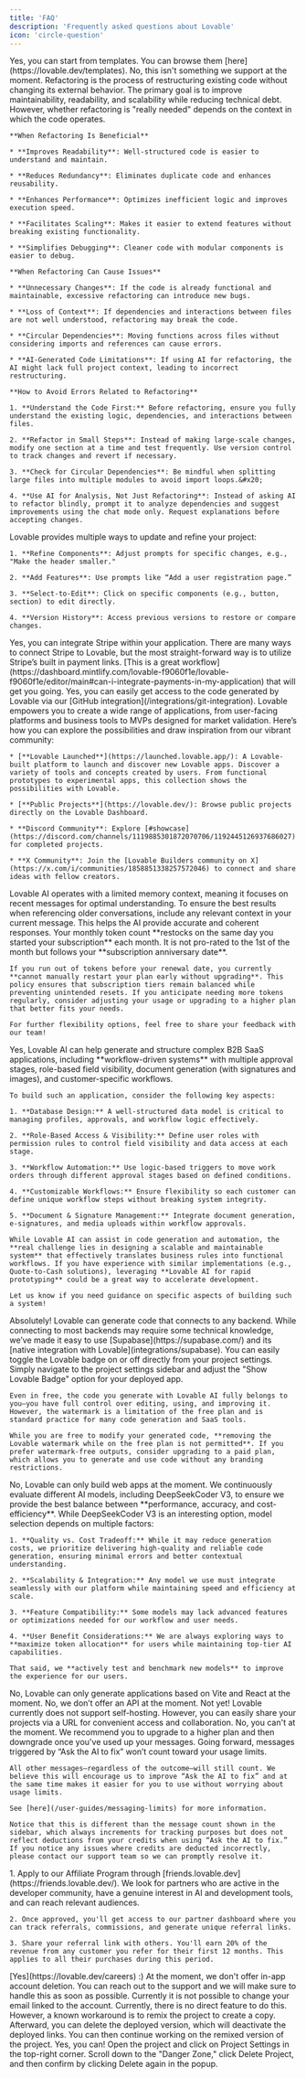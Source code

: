 ```yaml
---
title: 'FAQ'
description: 'Frequently asked questions about Lovable'
icon: 'circle-question'
---
```


<AccordionGroup>
  <Accordion title="Can I start from templates?">
    Yes, you can start from templates. You can browse them [here](https://lovable.dev/templates).
  </Accordion>

  <Accordion title="Can I import existing code from GitHub?">
    No, this isn't something we support at the moment.
  </Accordion>

  <Accordion title="Is refactoring really needed?">
    Refactoring is the process of restructuring existing code without changing its external behavior. The primary goal is to improve maintainability, readability, and scalability while reducing technical debt. However, whether refactoring is "really needed" depends on the context in which the code operates.

    **When Refactoring Is Beneficial**

    * **Improves Readability**: Well-structured code is easier to understand and maintain.

    * **Reduces Redundancy**: Eliminates duplicate code and enhances reusability.

    * **Enhances Performance**: Optimizes inefficient logic and improves execution speed.

    * **Facilitates Scaling**: Makes it easier to extend features without breaking existing functionality.

    * **Simplifies Debugging**: Cleaner code with modular components is easier to debug.

    **When Refactoring Can Cause Issues**

    * **Unnecessary Changes**: If the code is already functional and maintainable, excessive refactoring can introduce new bugs.

    * **Loss of Context**: If dependencies and interactions between files are not well understood, refactoring may break the code.

    * **Circular Dependencies**: Moving functions across files without considering imports and references can cause errors.

    * **AI-Generated Code Limitations**: If using AI for refactoring, the AI might lack full project context, leading to incorrect restructuring.

    **How to Avoid Errors Related to Refactoring**

    1. **Understand the Code First:** Before refactoring, ensure you fully understand the existing logic, dependencies, and interactions between files.

    2. **Refactor in Small Steps**: Instead of making large-scale changes, modify one section at a time and test frequently. Use version control to track changes and revert if necessary.

    3. **Check for Circular Dependencies**: Be mindful when splitting large files into multiple modules to avoid import loops.&#x20;

    4. **Use AI for Analysis, Not Just Refactoring**: Instead of asking AI to refactor blindly, prompt it to analyze dependencies and suggest improvements using the chat mode only. Request explanations before accepting changes.
  </Accordion>

  <Accordion title="How can I make improvements to my project?">
    Lovable provides multiple ways to update and refine your project:

    1. **Refine Components**: Adjust prompts for specific changes, e.g., "Make the header smaller."

    2. **Add Features**: Use prompts like “Add a user registration page.”

    3. **Select-to-Edit**: Click on specific components (e.g., button, section) to edit directly.

    4. **Version History**: Access previous versions to restore or compare changes.
  </Accordion>

  <Accordion title="Can I integrate payments in my application?">
    Yes, you can integrate Stripe within your application. There are many ways to connect Stripe to Lovable, but the most straight-forward way is to utilize Stripe’s built in payment links. [This is a great workflow](https://dashboard.mintlify.com/lovable-f9060f1e/lovable-f9060f1e/editor/main#can-i-integrate-payments-in-my-application) that will get you going.
  </Accordion>

  <Accordion title="Can I download the code Lovable generates?">
    Yes, you can easily get access to the code generated by Lovable via our [GitHub integration](/integrations/git-integration).
  </Accordion>

  <Accordion title="What can I build with Lovable?">
    Lovable empowers you to create a wide range of applications, from user-facing platforms and business tools to MVPs designed for market validation. Here’s how you can explore the possibilities and draw inspiration from our vibrant community:

    * [**Lovable Launched**](https://launched.lovable.app/): A Lovable-built platform to launch and discover new Lovable apps. Discover a variety of tools and concepts created by users. From functional prototypes to experimental apps, this collection shows the possibilities with Lovable.

    * [**Public Projects**](https://lovable.dev/): Browse public projects directly on the Lovable Dashboard.

    * **Discord Community**: Explore [#showcase](https://discord.com/channels/1119885301872070706/1192445126937686027) for completed projects.

    * **X Community**: Join the [Lovable Builders community on X](https://x.com/i/communities/1858851338257572046) to connect and share ideas with fellow creators.
  </Accordion>

  <Accordion title="How Does Lovable AI's Memory Work?">
    Lovable AI operates with a limited memory context, meaning it focuses on recent messages for optimal understanding. To ensure the best results when referencing older conversations, include any relevant context in your current message. This helps the AI provide accurate and coherent responses.
  </Accordion>

  <Accordion title="When does my monthly token count restock?">
    Your monthly token count **restocks on the same day you started your subscription** each month. It is not pro-rated to the 1st of the month but follows your **subscription anniversary date**.

    If you run out of tokens before your renewal date, you currently **cannot manually restart your plan early without upgrading**. This policy ensures that subscription tiers remain balanced while preventing unintended resets. If you anticipate needing more tokens regularly, consider adjusting your usage or upgrading to a higher plan that better fits your needs.

    For further flexibility options, feel free to share your feedback with our team!
  </Accordion>

  <Accordion title="Can Lovable AI be used to build a complex B2B workflow-based SaaS app?">
    Yes, Lovable AI can help generate and structure complex B2B SaaS applications, including **workflow-driven systems** with multiple approval stages, role-based field visibility, document generation (with signatures and images), and customer-specific workflows.

    To build such an application, consider the following key aspects:

    1. **Database Design:** A well-structured data model is critical to managing profiles, approvals, and workflow logic effectively.

    2. **Role-Based Access & Visibility:** Define user roles with permission rules to control field visibility and data access at each stage.

    3. **Workflow Automation:** Use logic-based triggers to move work orders through different approval stages based on defined conditions.

    4. **Customizable Workflows:** Ensure flexibility so each customer can define unique workflow steps without breaking system integrity.

    5. **Document & Signature Management:** Integrate document generation, e-signatures, and media uploads within workflow approvals.

    While Lovable AI can assist in code generation and automation, the **real challenge lies in designing a scalable and maintainable system** that effectively translates business rules into functional workflows. If you have experience with similar implementations (e.g., Quote-to-Cash solutions), leveraging **Lovable AI for rapid prototyping** could be a great way to accelerate development.

    Let us know if you need guidance on specific aspects of building such a system!
  </Accordion>

  <Accordion title="Can I use Lovable with my own backend?">
    Absolutely! Lovable can generate code that connects to any backend. While connecting to most backends may require some technical knowledge, we’ve made it easy to use [Supabase](https://supabase.com/) and its [native integration with Lovable](integrations/supabase).
  </Accordion>

  <Accordion title="How do I remove the Lovable badge from my app?">
    You can easily toggle the Lovable badge on or off directly from your project settings. Simply navigate to the project settings sidebar and adjust the "Show Lovable Badge" option for your deployed app.

    Even in free, the code you generate with Lovable AI fully belongs to you—you have full control over editing, using, and improving it. However, the watermark is a limitation of the free plan and is standard practice for many code generation and SaaS tools.

    While you are free to modify your generated code, **removing the Lovable watermark while on the free plan is not permitted**. If you prefer watermark-free outputs, consider upgrading to a paid plan, which allows you to generate and use code without any branding restrictions.
  </Accordion>

  <Accordion title="Can Lovable build Mobile apps (iOS and Android)?">
    No, Lovable can only build web apps at the moment.
  </Accordion>

  <Accordion title="Why doesn’t Lovable AI use DeepSeekCoder V3?">
    We continuously evaluate different AI models, including DeepSeekCoder V3, to ensure we provide the best balance between **performance, accuracy, and cost-efficiency**. While DeepSeekCoder V3 is an interesting option, model selection depends on multiple factors:

    1. **Quality vs. Cost Tradeoff:** While it may reduce generation costs, we prioritize delivering high-quality and reliable code generation, ensuring minimal errors and better contextual understanding.

    2. **Scalability & Integration:** Any model we use must integrate seamlessly with our platform while maintaining speed and efficiency at scale.

    3. **Feature Compatibility:** Some models may lack advanced features or optimizations needed for our workflow and user needs.

    4. **User Benefit Considerations:** We are always exploring ways to **maximize token allocation** for users while maintaining top-tier AI capabilities.

    That said, we **actively test and benchmark new models** to improve the experience for our users.
  </Accordion>

  <Accordion title="Can Lovable write React Native/NextJS code?">
    No, Lovable can only generate applications based on Vite and React at the moment.
  </Accordion>

  <Accordion title="Is there any Lovable available API?">
    No, we don’t offer an API at the moment.
  </Accordion>

  <Accordion title="Does Lovable support self-hosting?">
    Not yet! Lovable currently does not support self-hosting. However, you can easily share your projects via a URL for convenient access and collaboration.
  </Accordion>

  <Accordion title="Can I top-up my monthly limit?">
    No, you can't at the moment. We recommend you to upgrade to a higher plan and then downgrade once you've used up your messages.
  </Accordion>

  <Accordion title="Does every message I send count towards my monthly limit?">
    Going forward, messages triggered by “Ask the AI to fix” won’t count toward your usage limits.

    All other messages—regardless of the outcome—will still count. We believe this will encourage us to improve “Ask the AI to fix” and at the same time makes it easier for you to use without worrying about usage limits.

    See [here](/user-guides/messaging-limits) for more information.

    Notice that this is different than the message count shown in the sidebar, which always increments for tracking purposes but does not reflect deductions from your credits when using “Ask the AI to fix.” If you notice any issues where credits are deducted incorrectly, please contact our support team so we can promptly resolve it.
  </Accordion>

  <Accordion title="Is there a Partner program at Lovable?">
    1. Apply to our Affiliate Program through [friends.lovable.dev](https://friends.lovable.dev/). We look for partners who are active in the developer community, have a genuine interest in AI and development tools, and can reach relevant audiences.

    2. Once approved, you'll get access to our partner dashboard where you can track referrals, commissions, and generate unique referral links.

    3. Share your referral link with others. You'll earn 20% of the revenue from any customer you refer for their first 12 months. This applies to all their purchases during this period.
  </Accordion>

  <Accordion title="Are you hiring?">
    [Yes](https://lovable.dev/careers) :)
  </Accordion>

  <Accordion title="Can I delete my account?">
    At the moment, we don't offer in-app account deletion. You can reach out to the support and we will make sure to handle this as soon as possible.
  </Accordion>

  <Accordion title="Can I change my email?">
    Currently it is not possible to change your email linked to the account.
  </Accordion>

  <Accordion title="Can I remove the link to my deployed app?">
    Currently, there is no direct feature to do this. However, a known workaround is to remix the project to create a copy. Afterward, you can delete the deployed version, which will deactivate the deployed links. You can then continue working on the remixed version of the project.
  </Accordion>

  <Accordion title="Can I delete a project?">
    Yes, you can! Open the project and click on Project Settings in the top-right corner. Scroll down to the "Danger Zone," click Delete Project, and then confirm by clicking Delete again in the popup.
  </Accordion>
</AccordionGroup>
